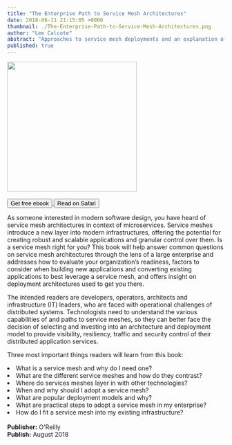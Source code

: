 ```yaml
---
title: "The Enterprise Path to Service Mesh Architectures"
date: 2018-06-11 21:15:05 +0000
thumbnail: ./The-Enterprise-Path-to-Service-Mesh-Architectures.png
author: "Lee Calcote"
abstract: "Approaches to service mesh deployments and an explanation of service meshes in contrast to related technologies."
published: true
---
```




<BookWrapper>

<div className="book"><a href={service_mesh_book}><img className="card" width="300px" src={service_mesh_book} align="centre" /></a><div>&nbsp;</div>
  <div className="two-buttons">
    <a href="https://www.nginx.com/resources/library/the-enterprise-path-to-service-mesh-architectures?utm_source=calcote" >
        <Button className="banner-btn one pa-8 mr-2">
            Get free ebook
        </Button>
      </a>
      <a href="https://www.nginx.com/resources/library/the-enterprise-path-to-service-mesh-architectures?utm_source=calcote">
          <Button className="banner-btn one pa-8 mr-2">
              Read on Safari
          </Button>
      </a>
  </div>
</div>

As someone interested in modern software design, you have heard of service mesh architectures in context of microservices. Service meshes introduce a new layer into modern infrastructures, offering the potential for creating robust and scalable applications and granular control over them. Is a service mesh right for you? This book will help answer common questions on service mesh architectures through the lens of a large enterprise and addresses how to evaluate your organization’s readiness, factors to consider when building new applications and converting existing applications to best leverage a service mesh, and offers insight on deployment architectures used to get you there.

The intended readers are developers, operators, architects and infrastructure (IT) leaders, who are faced with operational challenges of distributed systems. Technologists need to understand the various capabilities of and paths to service meshes, so they can better face the decision of selecting and investing into an architecture and deployment model to provide visibility, resiliency, traffic and security control of their distributed application services.

Three most important things readers will learn from this book:

<div>
  <li> What is a service mesh and why do I need one? </li>
    <li className="mr-l-15"> What are the different service meshes and how do they contrast?</li>
    <li className="mr-l-15"> Where do services meshes layer in with other technologies?</li>
  <li>When and why should I adopt a service mesh?</li>
    <li className="mr-l-15">What are popular deployment models and why?</li>
  <li> What are practical steps to adopt a service mesh in my enterprise?</li>
  <li> How do I fit a service mesh into my existing infrastructure?</li>
</div>
<br/>
<b>Publisher:</b> O'Reilly
<br/><b>Publish:</b>  August 2018

</BookWrapper>
